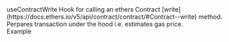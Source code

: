 
<MDXLayout>
    <MDXContentSection>
        <div>
          <div style={{padding: '1em 0 1em 0'}}>          
            <Text variant="heading4" color="white" id="use-contract-write">useContractWrite</Text>
            <Text variant="text3" color="grey">
                Hook for calling an ethers Contract [write](https://docs.ethers.io/v5/api/contract/contract/#Contract--write) method. Perpares transaction under the hood i.e. estimates gas price.
            </Text>
            <CodeSyntax codeString={USE_CONTRACT_WRITE} codeType={"app"} />
        </div>
        <div style={{padding: '1em 0 1em 0'}}>          
            <Text variant="heading5" color="white" id="example">Example</Text>
            <CodeSyntax codeString={USE_CONTRACT_WRITE_EXAMPLE} codeType={"app"} />
        </div>
        <FooterRouter
            previousRoute="/data-hooks/use-account"
            previousRouteName="Use Account"
            nextRoute="/action-hooks/use-disconnect"
            nextRouteName="Use Disconnect"
            padding="lg"
        />
        </div>
    </MDXContentSection>
    <MDXToCSection data={USE_CONTRACT_WRITE_TOC}/>

</MDXLayout>
